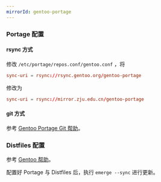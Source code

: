```yaml
---
mirrorId: gentoo-portage
---
```


### Portage 配置

#### rsync 方式

修改 `/etc/portage/repos.conf/gentoo.conf` ，将

```conf
sync-uri = rsync://rsync.gentoo.org/gentoo-portage
```

修改为

```conf
sync-uri = rsync://mirror.zju.edu.cn/gentoo-portage
```

#### git 方式

参考 [Gentoo Portage Git 帮助](/docs/gentoo-portage.git/)。

### Distfiles 配置

参考 [Gentoo 帮助](/docs/gentoo/)。

配置好 Portage 与 Distfiles 后，执行 `emerge --sync` 进行更新。

